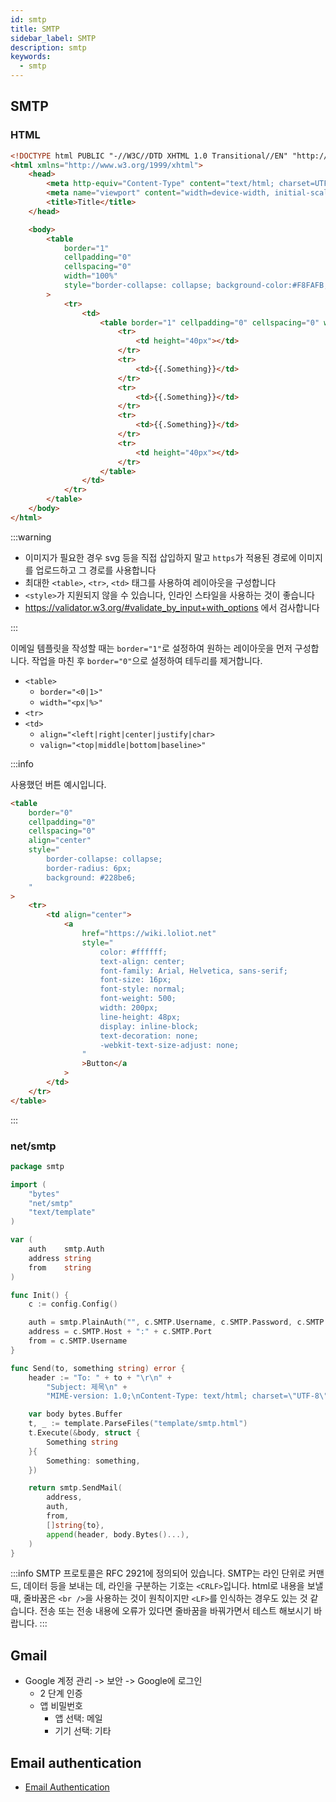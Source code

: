 ```yaml
---
id: smtp
title: SMTP
sidebar_label: SMTP
description: smtp
keywords:
  - smtp
---
```


## SMTP

### HTML

```html
<!DOCTYPE html PUBLIC "-//W3C//DTD XHTML 1.0 Transitional//EN" "http://www.w3.org/TR/xhtml1/DTD/xhtml1-transitional.dtd">
<html xmlns="http://www.w3.org/1999/xhtml">
	<head>
		<meta http-equiv="Content-Type" content="text/html; charset=UTF-8" />
		<meta name="viewport" content="width=device-width, initial-scale=1.0" />
		<title>Title</title>
	</head>

	<body>
		<table
			border="1"
			cellpadding="0"
			cellspacing="0"
			width="100%"
			style="border-collapse: collapse; background-color:#F8FAFB;"
		>
			<tr>
				<td>
					<table border="1" cellpadding="0" cellspacing="0" width="600" style="margin: 0 auto;">
						<tr>
							<td height="40px"></td>
						</tr>
						<tr>
							<td>{{.Something}}</td>
						</tr>
						<tr>
							<td>{{.Something}}</td>
						</tr>
						<tr>
							<td>{{.Something}}</td>
						</tr>
						<tr>
							<td height="40px"></td>
						</tr>
					</table>
				</td>
			</tr>
		</table>
	</body>
</html>
```

:::warning

- 이미지가 필요한 경우 svg 등을 직접 삽입하지 말고 `https`가 적용된 경로에 이미지를 업로드하고 그 경로를 사용합니다
- 최대한 `<table>`, `<tr>`, `<td>` 태그를 사용하여 레이아웃을 구성합니다
- `<style>`가 지원되지 않을 수 있습니다, 인라인 스타일을 사용하는 것이 좋습니다
- https://validator.w3.org/#validate_by_input+with_options 에서 검사합니다

:::

이메일 템플릿을 작성할 때는 `border="1"`로 설정하여 원하는 레이아웃을 먼저 구성합니다. 작업을 마친 후 `border="0"`으로 설정하여 테두리를 제거합니다.

- `<table>`
  - `border="<0|1>"`
  - `width="<px|%>"`
- `<tr>`
- `<td>`
  - `align="<left|right|center|justify|char>`
  - `valign="<top|middle|bottom|baseline>"`

:::info

사용했던 버튼 예시입니다.

```html
<table
	border="0"
	cellpadding="0"
	cellspacing="0"
	align="center"
	style="
		border-collapse: collapse;
		border-radius: 6px;
		background: #228be6;
	"
>
	<tr>
		<td align="center">
			<a
				href="https://wiki.loliot.net"
				style="
					color: #ffffff;
					text-align: center;
					font-family: Arial, Helvetica, sans-serif;
					font-size: 16px;
					font-style: normal;
					font-weight: 500;
					width: 200px;
					line-height: 48px;
					display: inline-block;
					text-decoration: none;
					-webkit-text-size-adjust: none;
				"
				>Button</a
			>
		</td>
	</tr>
</table>
```

:::

### net/smtp

```go
package smtp

import (
	"bytes"
	"net/smtp"
	"text/template"
)

var (
	auth    smtp.Auth
	address string
	from    string
)

func Init() {
	c := config.Config()

	auth = smtp.PlainAuth("", c.SMTP.Username, c.SMTP.Password, c.SMTP.Host)
	address = c.SMTP.Host + ":" + c.SMTP.Port
	from = c.SMTP.Username
}

func Send(to, something string) error {
	header := "To: " + to + "\r\n" +
		"Subject: 제목\n" +
		"MIME-version: 1.0;\nContent-Type: text/html; charset=\"UTF-8\";\n\n"

	var body bytes.Buffer
	t, _ := template.ParseFiles("template/smtp.html")
	t.Execute(&body, struct {
		Something string
	}{
		Something: something,
	})

	return smtp.SendMail(
		address,
		auth,
		from,
		[]string{to},
		append(header, body.Bytes()...),
	)
}
```

:::info
SMTP 프로토콜은 RFC 2921에 정의되어 있습니다. SMTP는 라인 단위로 커맨드, 데이터 등을 보내는 데, 라인을 구분하는 기호는 `<CRLF>`입니다. html로 내용을 보낼 때, 줄바꿈은 `<br />`을 사용하는 것이 원칙이지만 `<LF>`를 인식하는 경우도 있는 것 같습니다. 전송 또는 전송 내용에 오류가 있다면 줄바꿈을 바꿔가면서 테스트 해보시기 바랍니다.
:::

## Gmail

- Google 계정 관리 -\> 보안 -\> Google에 로그인
  - 2 단계 인증
  - 앱 비밀번호
    - 앱 선택: 메일
    - 기기 선택: 기타

## Email authentication

- [Email Authentication](/docs/lang/design/protocol/email/authentication)
